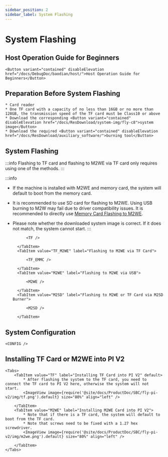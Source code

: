 ```yaml
---
sidebar_position: 2
sidebar_label: System Flashing
---
```











# System Flashing

## Host Operation Guide for Beginners

    <Button variant="contained" disableElevation href="/docs/DebugDoc/baodian/host/">Host Operation Guide for Beginners</Button>

## Preparation Before System Flashing

    * Card reader
    * One TF card with a capacity of no less than 16GB or no more than 128GB, the transmission speed of the TF card must be Class10 or above
    * Download the corresponding <Button variant="contained" disableElevation href="/docs/ResDownload/system-img/fly-c8">system image</Button>
    * Download the required <Button variant="contained" disableElevation href="/docs/ResDownload/auxiliary_software/">burning tool</Button>

## System Flashing

:::info
Flashing to TF card and flashing to M2WE via TF card only requires using one of the methods.
:::

:::info
* If the machine is installed with M2WE and memory card, the system will default to boot from the memory card.
* It is recommended to use SD card for flashing to M2WE. Using USB burning to M2W may fail due to driver compatibility issues. It is recommended to directly use [Memory Card Flashing to M2WE](https://mellow-next.klipper.cn/docs/ProductDoc/SBC/fly-pi-v2/fly-os).
* Please note whether the downloaded system image is correct. If it does not match, the system cannot start.
:::

    <Tabs>
        <TabItem value="TF" label="Flashing to TF Card" default>
            
            <TF />
            
        </TabItem>
        <TabItem value="TF_M2WE" label="Flashing to M2WE via TF Card">
            
            <TF_EMMC />

        </TabItem>
        <TabItem value="M2WE" label="Flashing to M2WE via USB">
            
            <M2WE />

        </TabItem>
        <TabItem value="M2SD" label="Flashing to M2WE or TF Card via M2SD Burner">
            
            <M2SD />

        </TabItem>
    </Tabs>


## System Configuration

    <CONFIG />

## Installing TF Card or M2WE into PI V2

    <Tabs>
        <TabItem value="TF" label="Installing TF Card into PI V2" default>
            * After flashing the system to the TF card, you need to connect the TF card to PI V2 here, otherwise the system will not start.
            <ImageView image={require('@site/docs/ProductDoc/SBC/fly-pi-v2/img/tf.png').default} size="80%" align="left" />  

        </TabItem>
        <TabItem value="M2WE" label="Installing M2WE Card into PI V2">
            * Note that if there is a TF card, the system will default to boot from the TF card.
            * Note that screws need to be fixed with a 1.27 hex screwdriver.
            <ImageView image={require('@site/docs/ProductDoc/SBC/fly-pi-v2/img/m2we.png').default} size="80%" align="left" />  

        </TabItem>
    </Tabs>